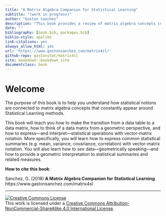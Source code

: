 ```yaml
--- 
title: "A Matrix Algebra Companion for Statistical Learning"
subtitle: "(work in progress)"
author: "Gaston Sanchez"
description: "This book provides a review of matrix algebra concepts central to the study of Statistical Learning Methods."
date: ""
bibliography: [book.bib, packages.bib]
biblio-style: apalike
link-citations: yes
always_allow_html: yes
url: 'https\://www.gastonsanchez.com/matrix4sl/'
github-repo: gastonstat/matrix4sl
site: bookdown::bookdown_site
documentclass: book
---
```



# Welcome {-}

The purpose of this book is to help you understand how statistical notions are connected to matrix algebra concepts that constantly appear around Statistical Learning methods.

This book will teach you how to make the transition from a data table to a data matrix, how to think of a data matrix from a geometric perspective, and how to express---and interpret---statistical operations with vector-matrix notation. More specifically, you will learn how to express common statistical summaries (e.g. mean, variance, covariance, correlation) with vector-matrix notation. You will also learn how to _see_ data---geometrically speaking---and how to provide a geometric interpretation to statistical summaries and related measures.


__How to cite this book__: 

Sanchez, G. (2018) __A Matrix Algebra Companion for Statistical Learning__ <br>
https://www.gastonsanchez.com/matrix4sl


-----


<a rel="license" href="http://creativecommons.org/licenses/by-nc-sa/4.0/"><img alt="Creative Commons License" style="border-width:0" src="https://i.creativecommons.org/l/by-nc-sa/4.0/88x31.png" /></a><br />This work is licensed under a <a rel="license" href="http://creativecommons.org/licenses/by-nc-sa/4.0/">Creative Commons Attribution-NonCommercial-ShareAlike 4.0 International License</a>.
